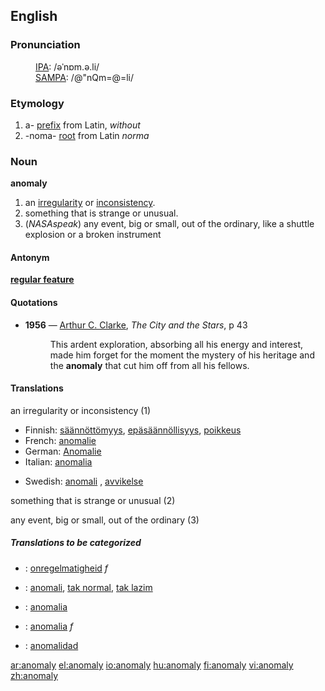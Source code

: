 ==English==

===Pronunciation===
:[[International Phonetic Alphabet|IPA]]: /əˈnɒm.ə.li/ 
:[[SAMPA]]: /@"nQm=@=li/

===Etymology===
# a- [[prefix]] from Latin, ''without''
# -noma- [[root]] from Latin ''norma''

===Noun===
'''anomaly'''

# an [[irregularity]] or [[inconsistency]].
# something that is strange or unusual.
# (''NASAspeak'') any event, big or small, out of the ordinary, like a shuttle explosion or a broken instrument
====Antonym====
'''[[regular feature]]'''

====Quotations====
*'''1956''' — [[w:Arthur C. Clarke|Arthur C. Clarke]], ''The City and the Stars'', p 43
*:This ardent exploration, absorbing all his energy and interest, made him forget for the moment the mystery of his heritage and the '''anomaly''' that cut him off from all his fellows.

====Translations====
;an irregularity or inconsistency (1)
{{top}}
*Finnish: [[säännöttömyys]], [[epäsäännöllisyys]], [[poikkeus]]
*French: [[anomalie]] ''{{f}}''
*German: [[Anomalie]] ''{{f}}''
*Italian: [[anomalia]] ''{{f}}''
{{mid}}
*Swedish: [[anomali]] {{c}}, [[avvikelse]] {{c}}
{{bottom}}

;something that is strange or unusual (2)
{{top}}
{{mid}}
{{bottom}}

;any event, big or small, out of the ordinary (3)
{{top}}
{{mid}}
{{bottom}}

=====Translations to be categorized=====
{{checktrans}}
{{top}}
*{{ttbc|Dutch}}: [[onregelmatigheid]] ''f''
*{{ttbc|Indonesian}}: [[anomali]], [[tak normal]], [[tak lazim]]
{{mid}}
*{{ttbc|Italian}}: [[anomalia]] {{f}}
*{{ttbc|Polish}}: [[anomalia]] ''f''
*{{ttbc|Spanish}}: [[anomalidad]]
{{bottom}}

[[ar:anomaly]]
[[el:anomaly]]
[[io:anomaly]]
[[hu:anomaly]]
[[fi:anomaly]]
[[vi:anomaly]]
[[zh:anomaly]]